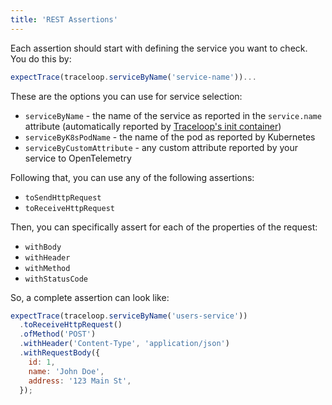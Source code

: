 ```yaml
---
title: 'REST Assertions'
---
```


Each assertion should start with defining the service you want to check. You do this by:

```js
expectTrace(traceloop.serviceByName('service-name'))...
```

These are the options you can use for service selection:

- `serviceByName` - the name of the service as reported in the `service.name` attribute
  (automatically reported by [Traceloop's init container](/jest-otel/no-otel))
- `serviceByK8sPodName` - the name of the pod as reported by Kubernetes
- `serviceByCustomAttribute` - any custom attribute reported by your service to OpenTelemetry

Following that, you can use any of the following assertions:

- `toSendHttpRequest`
- `toReceiveHttpRequest`

Then, you can specifically assert for each of the properties of the request:

- `withBody`
- `withHeader`
- `withMethod`
- `withStatusCode`

So, a complete assertion can look like:

```js
expectTrace(traceloop.serviceByName('users-service'))
  .toReceiveHttpRequest()
  .ofMethod('POST')
  .withHeader('Content-Type', 'application/json')
  .withRequestBody({
    id: 1,
    name: 'John Doe',
    address: '123 Main St',
  });
```
